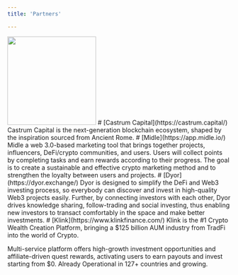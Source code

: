 ```yaml
---
title: 'Partners'

---
```

<img height="200" src="https://i.imgur.com/SYUUtiU.jpeg" />
# [Castrum Capital](https://castrum.capital/) 
Castrum Capital is the next-generation blockchain ecosystem, shaped by the inspiration sourced from Ancient Rome.
# [Midle](https://app.midle.io/)
Midle a web 3.0-based marketing tool that brings together projects, influencers, DeFi/crypto communities, and users. Users will collect points by completing tasks and earn rewards according to their progress. The goal is to create a sustainable and effective crypto marketing method and to strengthen the loyalty between users and projects.
# [Dyor](https://dyor.exchange/)
Dyor is designed to simplify the DeFi and Web3 investing process, so everybody can discover and invest in high-quality Web3 projects easily. Further, by connecting investors with each other, Dyor drives knowledge sharing, follow-trading and social investing, thus enabling new investors to transact comfortably in the space and make better investments.
# [Klink](https://www.klinkfinance.com/)
Klink is the #1 Crypto Wealth Creation Platform, bringing a $125 billion AUM industry from TradFi into the world of Crypto. 

Multi-service platform offers high-growth investment opportunities and affiliate-driven quest rewards, activating users to earn payouts and invest starting from $0. Already Operational in 127+ countries and growing.
